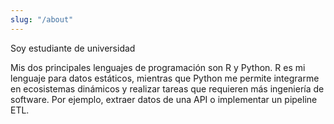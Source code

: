 ```yaml
---
slug: "/about"
---
```


Soy estudiante de universidad

Mis dos principales lenguajes de programación son R y Python. R es mi lenguaje para datos estáticos, mientras que Python me permite integrarme en ecosistemas dinámicos y realizar tareas que requieren más ingeniería de software. Por ejemplo, extraer datos de una API o implementar un pipeline ETL.